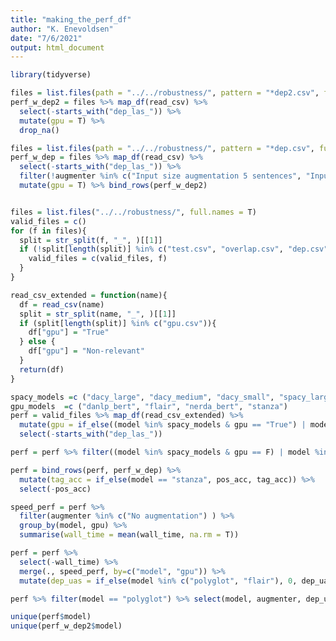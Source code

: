 ```yaml
---
title: "making_the_perf_df"
author: "K. Enevoldsen"
date: "7/6/2021"
output: html_document
---
```


```r
library(tidyverse)
```


```r
files = list.files(path = "../../robustness/", pattern = "*dep2.csv", full.names = T)
perf_w_dep2 = files %>% map_df(read_csv) %>% 
  select(-starts_with("dep_las_")) %>% 
  mutate(gpu = T) %>% 
  drop_na()

files = list.files(path = "../../robustness/", pattern = "*dep.csv", full.names = T)
perf_w_dep = files %>% map_df(read_csv) %>% 
  select(-starts_with("dep_las_")) %>% 
  filter(!augmenter %in% c("Input size augmentation 5 sentences", "Input size augmentation 10 sentences")) %>% 
  mutate(gpu = T) %>% bind_rows(perf_w_dep2)


files = list.files("../../robustness/", full.names = T)
valid_files = c()
for (f in files){
  split = str_split(f, "_", )[[1]]
  if (!split[length(split)] %in% c("test.csv", "overlap.csv", "dep.csv", "dep2.csv")){
    valid_files = c(valid_files, f)
  }
}

read_csv_extended = function(name){
  df = read_csv(name)
  split = str_split(name, "_", )[[1]]
  if (split[length(split)] %in% c("gpu.csv")){
    df["gpu"] = "True"
  } else {
    df["gpu"] = "Non-relevant"
  }
  return(df)
}

spacy_models =c ("dacy_large", "dacy_medium", "dacy_small", "spacy_large", "spacy_medium", "spacy_small")
gpu_models  =c ("danlp_bert", "flair", "nerda_bert", "stanza")
perf = valid_files %>% map_df(read_csv_extended) %>% 
  mutate(gpu = if_else((model %in% spacy_models & gpu == "True") | model %in% gpu_models,  T, F)) %>% 
  select(-starts_with("dep_las_"))

perf = perf %>% filter((model %in% spacy_models & gpu == F) | model %in% c("danlp_bert", "flair", "nerda_bert")) 

perf = bind_rows(perf, perf_w_dep) %>% 
  mutate(tag_acc = if_else(model == "stanza", pos_acc, tag_acc)) %>%
  select(-pos_acc)

speed_perf = perf %>% 
  filter(augmenter %in% c("No augmentation") ) %>% 
  group_by(model, gpu) %>%
  summarise(wall_time = mean(wall_time, na.rm = T))

perf = perf %>% 
  select(-wall_time) %>% 
  merge(., speed_perf, by=c("model", "gpu")) %>% 
  mutate(dep_uas = if_else(model %in% c("polyglot", "flair"), 0, dep_uas))

perf %>% filter(model == "polyglot") %>% select(model, augmenter, dep_uas) %>% filter(augmenter == "No augmentation") %>% View

unique(perf$model)
unique(perf_w_dep2$model)



```